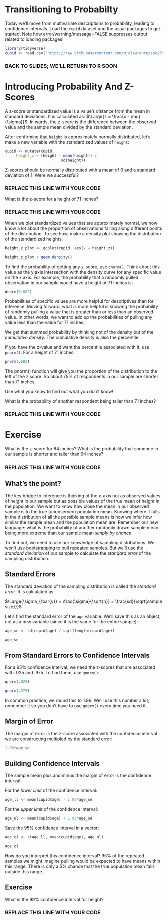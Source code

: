 # Transitioning to Probabilty

Today we'll move from multivariate descriptions to probability, leading to confidence intervals. Load the `cupid` dataset and the usual packages to get started. Note how error/warning/message=FALSE suppresses output related to loading packages!

```r
library(tidyverse)
cupid <- read.csv("https://raw.githubusercontent.com/mjclawrence/soci385_f21/main/data/cupid.csv")
```


### BACK TO SLIDES; WE'LL RETURN TO R SOON ###


# Introducing Probability And Z-Scores

A z-score or standardized value is a value's distance from the mean in standard deviations. It is calculated as: $\Large{z = \frac{x - \mu}{\sigma}}$. In words, the z-score is the difference between the observed value and the sample mean divided by the standard deviation.

After confirming that `height` is approximately normally distributed, let's make a new variable with the standardized values of `height`:


```r
cupid <- mutate(cupid,
     height_z = (height - mean(height)) /
                         sd(height))
```

Z-scores should be normally distributed with a mean of 0 and a standard deviation of 1. Were we successful?

### REPLACE THIS LINE WITH YOUR CODE


What is the z-score for a height of 71 inches?

### REPLACE THIS LINE WITH YOUR CODE


When we plot standardized values that are approximately normal, we now know a lot about the proportion of observations falling along different points of the distribution. To see how, make a density plot showing the distribution of the standardized heights.

```r
height_z_plot <- ggplot(cupid, aes(x = height_z))

height_z_plot + geom_density()
```

To find the probability of getting any z-score, use `dnorm()`. Think about this value as the y axis intersection with the density curve for any specific value on the x axis. For example, the probability that a randomly pulled observation in our sample would have a height of 71 inches is:

```r
dnorm(0.682)
```

Probabilities of specific values are more helpful for descriptives than for inference. Moving forward, what is more helpful is knowing the probability of randomly pulling a value that is greater than or less than an observed value.  In other words, we want to add up the probabilities of pulling any value less than the value for 71 inches.

We get that summed probability by thinking not of the density but of the *cumulative density*. The cumulative density is also the percentile.

If you have the z-value and want the percentile associated with it, use `pnorm()`. For a height of 71 inches:

```r
pnorm(.682)
```

The pnorm() function will give you the proportion of the distribution to the left of the z score. So about 75% of respondents in our sample are shorter than 71 inches.

Use what you know to find out what you don't know!

What is the probability of another respondent being taller than 71 inches?

### REPLACE THIS LINE WITH YOUR CODE


# Exercise

What is the z-score for 64 inches? What is the probability that someone in our sample is shorter and taller than 64 inches?

### REPLACE THIS LINE WITH YOUR CODE


## What's the point?

The key bridge to inference is thinking of the x-axis not as observed values of height in our sample but as possible values of the true mean of height in the population. We want to know how close the mean in our observed sample is to the true (unobserved) population mean. Knowing where it falls in the distribution of all the possible sample means is how we infer how similar the sample mean and the population mean are.
Remember our new language: what is the probability of another randomly drawn sample mean being more extreme than our sample mean *simply by chance*.

To find out, we need to use our knowledge of sampling distributions. We won't use bootstrapping to pull repeated samples. But we'll use the *standard deviation* of our sample to calculate the *standard error* of the sampling distribution.


## Standard Errors

The standard deviation of the sampling distribution is called the *standard error*. It is calculated as:

$\Large{\sigma_{\bar{y}} = \frac{\sigma}{\sqrt{n}} = \frac{sd}{\sqrt{sample size}}}$


Let's find the standard error of the `age` variable. We'll save this as an object, not as a new variable (since it is the same for the entire sample):

```r
age_se <- sd(cupid$age) / sqrt(length(cupid$age))

age_se
```


## From Standard Errors to Confidence Intervals

For a 95% confidence interval, we need the z-scores that are associated with .025 and .975. To find them, use `qnorm()`:

```r
qnorm(.025)

qnorm(.975)
```

In common practice, we round this to 1.96. We'll use this number a lot; remember it so you don't have to use `qnorm()` every time you need it.


## Margin of Error

The margin of error is the z-score associated with the confidence interval we are constructing multipled by the standard error:

```r
1.96*age_se
```


## Building Confidence Intervals

The sample mean plus and minus the margin of error is the confidence interval.

For the *lower limit* of the confidence interval:

```r
age_ll <- mean(cupid$age) - 1.96*age_se
```

For the *upper limit* of the confidence interval:

```r
age_ul <- mean(cupid$age) + 1.96*age_se
```

Save the 95% confidence interval in a vector:

```r
age_ci <- c(age_ll, mean(cupid$age), age_ul)

age_ci
```

How do you interpret this confidence interval? 95% of the repeated samples we might imagine pulling would be expected to have means within this range. There is only a 5% chance that the true population mean falls outside this range.


## Exercise

What is the 99% confidence interval for height?

### REPLACE THIS LINE WITH YOUR CODE
